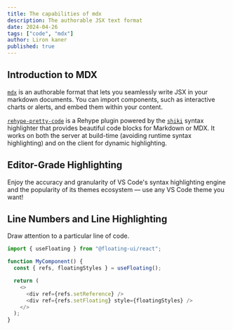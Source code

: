 ---
title: The capabilities of mdx
description: The authorable JSX text format
date: 2024-04-26
tags: ["code", "mdx"]
author: Liron kaner
published: true
---

## Introduction to MDX

[`mdx`](https://github.com/mdx-js/mdx) is an authorable format that lets you seamlessly write JSX in your markdown documents. You can import components, such as interactive charts or alerts, and embed them within your content.

[`rehype-pretty-code`](https://github.com/atomiks/rehype-pretty-code) is a Rehype plugin powered by the
[`shiki`](https://github.com/shikijs/shiki) syntax highlighter that provides beautiful code blocks for Markdown or MDX. It works on both the server at build-time (avoiding runtime syntax highlighting) and on the client for dynamic highlighting.

## Editor-Grade Highlighting

Enjoy the accuracy and granularity of VS Code's syntax highlighting engine and
the popularity of its themes ecosystem — use any VS Code theme you want!

## Line Numbers and Line Highlighting

Draw attention to a particular line of code.

```js {4} showLineNumbers
import { useFloating } from "@floating-ui/react";

function MyComponent() {
  const { refs, floatingStyles } = useFloating();

  return (
    <>
      <div ref={refs.setReference} />
      <div ref={refs.setFloating} style={floatingStyles} />
    </>
  );
}
```
